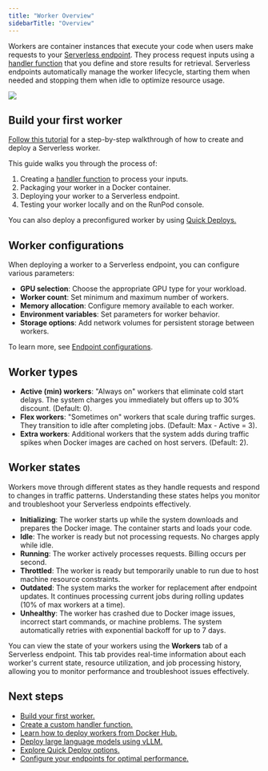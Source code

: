 ```yaml
---
title: "Worker Overview"
sidebarTitle: "Overview"
---
```


Workers are container instances that execute your code when users make requests to your [Serverless endpoint](/serverless/endpoints/overview). They process request inputs using a [handler function](/serverless/workers/handler-functions) that you define and store results for retrieval. Serverless endpoints automatically manage the worker lifecycle, starting them when needed and stopping them when idle to optimize resource usage.

<Frame>
  <img src="/images/07a6575d-serverless-workers-tab.png" />
</Frame>

## Build your first worker

[Follow this tutorial](/serverless/workers/custom-worker) for a step-by-step walkthrough of how to create and deploy a Serverless worker.

This guide walks you through the process of:

1. Creating a [handler function](/serverless/workers/handler-functions) to process your inputs.
2. Packaging your worker in a Docker container.
3. Deploying your worker to a Serverless endpoint.
4. Testing your worker locally and on the RunPod console.

You can also deploy a preconfigured worker by using [Quick Deploys.](/serverless/quick-deploys)

## Worker configurations

When deploying a worker to a Serverless endpoint, you can configure various parameters:

* **GPU selection**: Choose the appropriate GPU type for your workload.
* **Worker count**: Set minimum and maximum number of workers.
* **Memory allocation**: Configure memory available to each worker.
* **Environment variables**: Set parameters for worker behavior.
* **Storage options**: Add network volumes for persistent storage between workers.

To learn more, see [Endpoint configurations](/serverless/endpoints/endpoint-configurations).

## Worker types

* **Active (min) workers**: "Always on" workers that eliminate cold start delays. The system charges you immediately but offers up to 30% discount. (Default: 0).
* **Flex workers**: "Sometimes on" workers that scale during traffic surges. They transition to idle after completing jobs. (Default: Max - Active = 3).
* **Extra workers**: Additional workers that the system adds during traffic spikes when Docker images are cached on host servers. (Default: 2).

## Worker states

Workers move through different states as they handle requests and respond to changes in traffic patterns. Understanding these states helps you monitor and troubleshoot your Serverless endpoints effectively.

* **Initializing**: The worker starts up while the system downloads and prepares the Docker image. The container starts and loads your code.
* **Idle**: The worker is ready but not processing requests. No charges apply while idle.
* **Running**: The worker actively processes requests. Billing occurs per second.
* **Throttled**: The worker is ready but temporarily unable to run due to host machine resource constraints.
* **Outdated**: The system marks the worker for replacement after endpoint updates. It continues processing current jobs during rolling updates (10% of max workers at a time).
* **Unhealthy**: The worker has crashed due to Docker image issues, incorrect start commands, or machine problems. The system automatically retries with exponential backoff for up to 7 days.

You can view the state of your workers using the **Workers** tab of a Serverless endpoint. This tab provides real-time information about each worker's current state, resource utilization, and job processing history, allowing you to monitor performance and troubleshoot issues effectively.

## Next steps

* [Build your first worker.](/serverless/workers/custom-worker)
* [Create a custom handler function.](/serverless/workers/handler-functions)
* [Learn how to deploy workers from Docker Hub.](/serverless/workers/deploy)
* [Deploy large language models using vLLM.](/serverless/vllm/overview)
* [Explore Quick Deploy options.](/serverless/quick-deploys)
* [Configure your endpoints for optimal performance.](/serverless/endpoints/endpoint-configurations)
